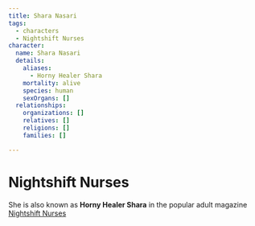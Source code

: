 ```yaml
---
title: Shara Nasari
tags:
  - characters
  - Nightshift Nurses
character:
  name: Shara Nasari
  details:
    aliases:
      - Horny Healer Shara
    mortality: alive
    species: human
    sexOrgans: []
  relationships:
    organizations: []
    relatives: []
    religions: []
    families: []

---
```


<Stub />

# Nightshift Nurses

She is also known as **Horny Healer Shara** in the popular adult magazine
[Nightshift Nurses](/organizations/nightshift-nurses/)
